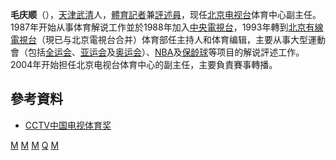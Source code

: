 '''毛庆顺'''（{{bd|1960年|5月1日|catIdx=M}}），[[天津|天津]][[武清|武清]]人，[[體育記者|體育記者]]兼[[評述員|評述員]]，现任[[北京电视台|北京电视台]]体育中心副主任。1987年开始从事体育解说工作並於1988年加入[[中国中央电视台|中央電視台]]，1993年轉到[[北京有線電視台|北京有線電視台]]（現已与北京電視台合并）体育部任主持人和体育编辑，主要从事大型運動會（包括[[全运会|全运会]]、[[亚运会|亚运会]]及[[奥运会|奥运会]]）、[[NBA|NBA]]及[[保龄球|保龄球]]等项目的解说評述工作。2004年开始担任北京电视台体育中心的副主任，主要負責賽事轉播。

==參考資料==
* [http://www.cctv.com/sports/tiyujiang/pwjj/2175.shtml CCTV中国电视体育奖]{{Wayback|url=http://www.cctv.com/sports/tiyujiang/pwjj/2175.shtml |date=20050217155949 }}

[[Category:中華人民共和國記者|M]]
[[Category:中华人民共和国体育人物|M]]
[[Category:北京电视台|M]]
[[Category:毛姓|Q]]
[[Category:武清人|M]]